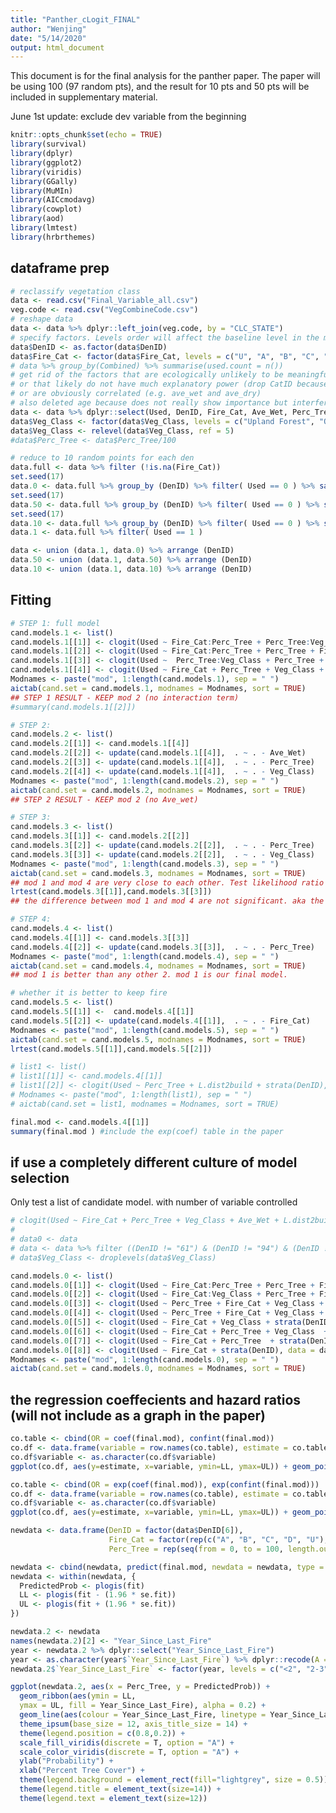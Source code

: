 ```yaml
---
title: "Panther_cLogit_FINAL"
author: "Wenjing"
date: "5/14/2020"
output: html_document
---
```


This document is for the final analysis for the panther paper. The paper will be using 100 (97 random pts), and the result for 10 pts and 50 pts will be included in supplementary material. 

June 1st update: exclude dev variable from the beginning

```r
knitr::opts_chunk$set(echo = TRUE)
library(survival)
library(dplyr)
library(ggplot2)
library(viridis)
library(GGally)
library(MuMIn)
library(AICcmodavg)
library(cowplot)
library(aod)
library(lmtest)
library(hrbrthemes)
```

## dataframe prep
```r
# reclassify vegetation class
data <- read.csv("Final_Variable_all.csv")
veg.code <- read.csv("VegCombineCode.csv")
# reshape data
data <- data %>% dplyr::left_join(veg.code, by = "CLC_STATE")
# specify factors. Levels order will affect the baseline level in the modeling process
data$DenID <- as.factor(data$DenID)
data$Fire_Cat <- factor(data$Fire_Cat, levels = c("U", "A", "B", "C", "D"))
# data %>% group_by(Combined) %>% summarise(used.count = n())
# get rid of the factors that are ecologically unlikely to be meaningful
# or that likely do not have much explanatory power (drop CatID because not enough replicates for each cat)
# or are obviously correlated (e.g. ave_wet and ave_dry)
# also deleted age because does not really show importance but interfere with the modeling process from previous runs
data <- data %>% dplyr::select(Used, DenID, Fire_Cat, Ave_Wet, Perc_Tree, Combined) %>% dplyr::rename(Veg_Class = Combined)
data$Veg_Class <- factor(data$Veg_Class, levels = c("Upland Forest", "Other", "Marsh-Shrub-Swamp", "Prairie-Grassland", "Wetland Forest"))
data$Veg_Class <- relevel(data$Veg_Class, ref = 5)
#data$Perc_Tree <- data$Perc_Tree/100 

# reduce to 10 random points for each den 
data.full <- data %>% filter (!is.na(Fire_Cat))
set.seed(17)
data.0 <- data.full %>% group_by (DenID) %>% filter( Used == 0 ) %>% sample_n(97)
set.seed(17)
data.50 <- data.full %>% group_by (DenID) %>% filter( Used == 0 ) %>% sample_n(50)
set.seed(17)
data.10 <- data.full %>% group_by (DenID) %>% filter( Used == 0 ) %>% sample_n(10)
data.1 <- data.full %>% filter( Used == 1 ) 

data <- union (data.1, data.0) %>% arrange (DenID)
data.50 <- union (data.1, data.50) %>% arrange (DenID)
data.10 <- union (data.1, data.10) %>% arrange (DenID)
```

## Fitting 
```r
# STEP 1: full model
cand.models.1 <- list()
cand.models.1[[1]] <- clogit(Used ~ Fire_Cat:Perc_Tree + Perc_Tree:Veg_Class + Perc_Tree + Fire_Cat + Veg_Class + Ave_Wet + strata(DenID), data = data, method='efron')
cand.models.1[[2]] <- clogit(Used ~ Fire_Cat:Perc_Tree + Perc_Tree + Fire_Cat + Veg_Class + Ave_Wet  + strata(DenID), data = data, method='efron')
cand.models.1[[3]] <- clogit(Used ~  Perc_Tree:Veg_Class + Perc_Tree + Fire_Cat + Veg_Class + Ave_Wet + strata(DenID), data = data, method='efron')
cand.models.1[[4]] <- clogit(Used ~ Fire_Cat + Perc_Tree + Veg_Class + Ave_Wet  + strata(DenID), data = data, method='efron')
Modnames <- paste("mod", 1:length(cand.models.1), sep = " ")
aictab(cand.set = cand.models.1, modnames = Modnames, sort = TRUE)
## STEP 1 RESULT - KEEP mod 2 (no interaction term)
#summary(cand.models.1[[2]])

# STEP 2: 
cand.models.2 <- list()
cand.models.2[[1]] <- cand.models.1[[4]]
cand.models.2[[2]] <- update(cand.models.1[[4]],  . ~ . - Ave_Wet)
cand.models.2[[3]] <- update(cand.models.1[[4]],  . ~ . - Perc_Tree)
cand.models.2[[4]] <- update(cand.models.1[[4]],  . ~ . - Veg_Class)
Modnames <- paste("mod", 1:length(cand.models.2), sep = " ")
aictab(cand.set = cand.models.2, modnames = Modnames, sort = TRUE)
## STEP 2 RESULT - KEEP mod 2 (no Ave_wet)

# STEP 3: 
cand.models.3 <- list()
cand.models.3[[1]] <- cand.models.2[[2]]
cand.models.3[[2]] <- update(cand.models.2[[2]],  . ~ . - Perc_Tree)
cand.models.3[[3]] <- update(cand.models.2[[2]],  . ~ . - Veg_Class)
Modnames <- paste("mod", 1:length(cand.models.3), sep = " ")
aictab(cand.set = cand.models.3, modnames = Modnames, sort = TRUE)
## mod 1 and mod 4 are very close to each other. Test likelihood ratio of the two nested model (Lewis et al 2010)
lrtest(cand.models.3[[1]],cand.models.3[[3]])
## the difference between mod 1 and mod 4 are not significant. aka the extra info added by having veg_class, which takes 4 degree of freedom, are not that signifant. choose mod 4 (leaving out veg_class)

# STEP 4: 
cand.models.4 <- list()
cand.models.4[[1]] <- cand.models.3[[3]]
cand.models.4[[2]] <- update(cand.models.3[[3]],  . ~ . - Perc_Tree)
Modnames <- paste("mod", 1:length(cand.models.4), sep = " ")
aictab(cand.set = cand.models.4, modnames = Modnames, sort = TRUE)
## mod 1 is better than any other 2. mod 1 is our final model.

# whether it is better to keep fire 
cand.models.5 <- list()
cand.models.5[[1]] <-  cand.models.4[[1]]
cand.models.5[[2]] <- update(cand.models.4[[1]],  . ~ . - Fire_Cat)
Modnames <- paste("mod", 1:length(cand.models.5), sep = " ")
aictab(cand.set = cand.models.5, modnames = Modnames, sort = TRUE)
lrtest(cand.models.5[[1]],cand.models.5[[2]])

# list1 <- list()
# list1[[1]] <- cand.models.4[[1]]
# list1[[2]] <- clogit(Used ~ Perc_Tree + L.dist2build + strata(DenID), data = data, method='efron')
# Modnames <- paste("mod", 1:length(list1), sep = " ")
# aictab(cand.set = list1, modnames = Modnames, sort = TRUE)

final.mod <- cand.models.4[[1]]
summary(final.mod ) #include the exp(coef) table in the paper 
```
## if use a completely different culture of model selection 
Only test a list of candidate model. with number of variable controlled
```r
# clogit(Used ~ Fire_Cat + Perc_Tree + Veg_Class + Ave_Wet + L.dist2build + strata(DenID), data = data, method='efron')
# 
# data0 <- data
# data <- data %>% filter ((DenID != "61") & (DenID != "94") & (DenID != "95A"))
# data$Veg_Class <- droplevels(data$Veg_Class)

cand.models.0 <- list()
cand.models.0[[1]] <- clogit(Used ~ Fire_Cat:Perc_Tree + Perc_Tree + Fire_Cat + Veg_Class + strata(DenID), data = data, method='efron') #forage impotant theory
cand.models.0[[2]] <- clogit(Used ~ Fire_Cat:Veg_Class + Perc_Tree + Fire_Cat + Veg_Class + strata(DenID), data = data, method='efron') #forage impotant theory
cand.models.0[[3]] <- clogit(Used ~ Perc_Tree + Fire_Cat + Veg_Class + Ave_Wet + strata(DenID), data = data, method='efron') #forage impotant theory
cand.models.0[[4]] <- clogit(Used ~ Perc_Tree + Fire_Cat + Veg_Class + strata(DenID), data = data, method='efron') #
cand.models.0[[5]] <- clogit(Used ~ Fire_Cat + Veg_Class + strata(DenID), data = data, method='efron') #forage impotant theory
cand.models.0[[6]] <- clogit(Used ~ Fire_Cat + Perc_Tree + Veg_Class  + strata(DenID), data = data, method='efron') #hidden important theory
cand.models.0[[7]] <- clogit(Used ~ Fire_Cat + Perc_Tree  + strata(DenID), data = data, method='efron') #hidden important theory
cand.models.0[[8]] <- clogit(Used ~ Fire_Cat + strata(DenID), data = data, method='efron') #raw
Modnames <- paste("mod", 1:length(cand.models.0), sep = " ")
aictab(cand.set = cand.models.0, modnames = Modnames, sort = TRUE)
```


## the regression coeffecients and hazard ratios (will not include as a graph in the paper)
```r
co.table <- cbind(OR = coef(final.mod), confint(final.mod))
co.df <- data.frame(variable = row.names(co.table), estimate = co.table[1:nrow(co.table), 1], LL = co.table[1:nrow(co.table), 2], UL =  co.table[1:nrow(co.table), 3])
co.df$variable <- as.character(co.df$variable)
ggplot(co.df, aes(y=estimate, x=variable, ymin=LL, ymax=UL)) + geom_pointrange() + coord_flip()

co.table <- cbind(OR = exp(coef(final.mod)), exp(confint(final.mod)))
co.df <- data.frame(variable = row.names(co.table), estimate = co.table[1:nrow(co.table), 1], LL = co.table[1:nrow(co.table), 2], UL =  co.table[1:nrow(co.table), 3])
co.df$variable <- as.character(co.df$variable)
ggplot(co.df, aes(y=estimate, x=variable, ymin=LL, ymax=UL)) + geom_pointrange() + coord_flip() 
```


```r
newdata <- data.frame(DenID = factor(data$DenID[6]), 
                      Fire_Cat = factor(rep(c("A", "B", "C", "D", "U"), each = 100)),
                      Perc_Tree = rep(seq(from = 0, to = 100, length.out = 100), 5))

newdata <- cbind(newdata, predict(final.mod, newdata = newdata, type = "lp", se = TRUE))
newdata <- within(newdata, {
  PredictedProb <- plogis(fit)
  LL <- plogis(fit - (1.96 * se.fit))
  UL <- plogis(fit + (1.96 * se.fit))
})

newdata.2 <- newdata
names(newdata.2)[2] <- "Year_Since_Last_Fire"
year <- newdata.2 %>% dplyr::select("Year_Since_Last_Fire") 
year <- as.character(year$`Year_Since_Last_Fire`) %>% dplyr::recode(A = "<2", B = "2-3", C = "3-4", D = "4-5", U = ">5")
newdata.2$`Year_Since_Last_Fire` <- factor(year, levels = c("<2", "2-3", "3-4", "4-5", ">5"))

ggplot(newdata.2, aes(x = Perc_Tree, y = PredictedProb)) + 
  geom_ribbon(aes(ymin = LL,
  ymax = UL, fill = Year_Since_Last_Fire), alpha = 0.2) + 
  geom_line(aes(colour = Year_Since_Last_Fire, linetype = Year_Since_Last_Fire), size = 1.8)  + 
  theme_ipsum(base_size = 12, axis_title_size = 14) +  
  theme(legend.position = c(0.8,0.2)) + 
  scale_fill_viridis(discrete = T, option = "A") +
  scale_color_viridis(discrete = T, option = "A") +
  ylab("Probability") +
  xlab("Percent Tree Cover") +
  theme(legend.background = element_rect(fill="lightgrey", size = 0.5)) +
  theme(legend.title = element_text(size=14)) +
  theme(legend.text = element_text(size=12))
```
